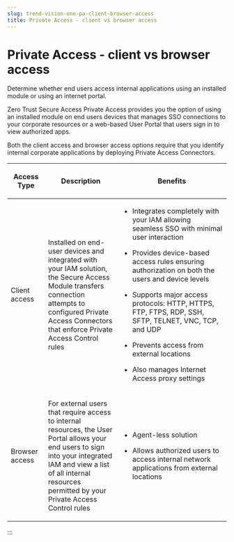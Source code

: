 ```yaml
---
slug: trend-vision-one-pa-client-browser-access
title: Private Access - client vs browser access
---
```

# Private Access - client vs browser access

Determine whether end users access internal applications using an installed module or using an internet portal.

Zero Trust Secure Access Private Access provides you the option of using an installed module on end users devices that manages SSO connections to your corporate resources or a web-based User Portal that users sign in to view authorized apps.

Both the client access and browser access options require that you identify internal corporate applications by deploying Private Access Connectors.

<table>
<colgroup>
<col style="width: 17%" />
<col style="width: 33%" />
<col style="width: 50%" />
</colgroup>
<thead>
<tr>
<th><p>Access Type</p></th>
<th><p>Description</p></th>
<th><p>Benefits</p></th>
</tr>
</thead>
<tbody>
<tr>
<td><p>Client access</p></td>
<td><p>Installed on end-user devices and integrated with your IAM solution, the Secure Access Module transfers connection attempts to configured Private Access Connectors that enforce Private Access Control rules</p></td>
<td><ul>
<li><p>Integrates completely with your IAM allowing seamless SSO with minimal user interaction</p></li>
<li><p>Provides device-based access rules ensuring authorization on both the users and device levels</p></li>
<li><p>Supports major access protocols: HTTP, HTTPS, FTP, FTPS, RDP, SSH, SFTP, TELNET, VNC, TCP, and UDP</p></li>
<li><p>Prevents access from external locations</p></li>
<li><p>Also manages Internet Access proxy settings</p></li>
</ul></td>
</tr>
<tr>
<td><p>Browser access</p></td>
<td><p>For external users that require access to internal resources, the User Portal allows your end users to sign into your integrated IAM and view a list of all internal resources permitted by your Private Access Control rules</p></td>
<td><ul>
<li><p>Agent-less solution</p></li>
<li><p>Allows authorized users to access internal network applications from external locations</p></li>
</ul></td>
</tr>
</tbody>
</table>
:::
